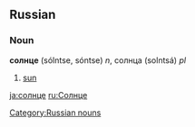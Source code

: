 ==Russian==
===Noun===
'''солнце''' (sólntse, sóntse) ''n'', солнца (solntsá) ''pl''

# [[sun]]

[[ja:солнце]]
[[ru:Солнце]]
[[Category:Russian nouns]]